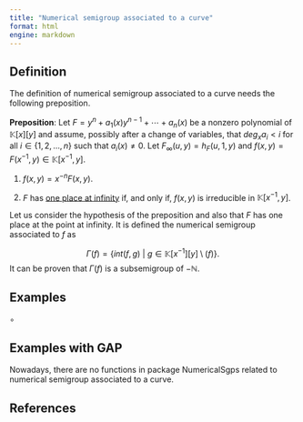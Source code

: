 ```yaml
---
title: "Numerical semigroup associated to a curve"
format: html
engine: markdown
---
```


## Definition

The definition of numerical semigroup associated to a curve needs the following preposition.

$\textbf{Preposition}$: Let $F = y^n + a_1(x)y^{n-1} + \cdots + a_n(x)$ be a nonzero polynomial of $\mathbb{K}[x][y]$ and assume, possibly after a change of variables, that $deg_x a_i < i$ for all $i \in \{1, 2, \ldots, n\}$ such that $a_i(x) \ne 0$. Let $F_{\infty}(u,y) = h_F(u,1,y)$ and $f(x,y) = F(x^{-1}, y) \in \mathbb{K}[x^{-1}, y]$.

1.  $f(x,y) = x^{-n}F(x, y)$.

2.  $F$ has [one place at infinity](Curves-one-place-infinity.qmd) if, and only if, $f(x,y)$ is irreducible in $\mathbb{K}[x^{-1}, y]$.

Let us consider the hypothesis of the preposition and also that $F$ has one place at the point at infinity. It is defined the numerical semigroup associated to $f$ as

$$
\Gamma(f) = \{int(f,g) ~ | ~ g \in \mathbb{K}[x^{-1}][y] \setminus (f)\}.
$$ It can be proven that $\Gamma(f)$ is a subsemigroup of $- \mathbb{N}$.

## Examples

$\circ$

## Examples with GAP

Nowadays, there are no functions in package NumericalSgps related to numerical semigroup associated to a curve.

## References
